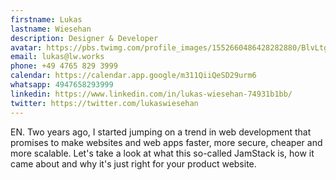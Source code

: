 ```yaml
---
firstname: Lukas
lastname: Wiesehan
description: Designer & Developer
avatar: https://pbs.twimg.com/profile_images/1552660486428282880/BlvLtgJe_400x400.jpg
email: lukas@lw.works
phone: +49 4765 829 3999
calendar: https://calendar.app.google/m311QiiQeSD29urm6
whatsapp: 4947658293999
linkedin: https://www.linkedin.com/in/lukas-wiesehan-74931b1bb/
twitter: https://twitter.com/lukaswiesehan
---
```


EN. Two years ago, I started jumping on a trend in web development that promises to make websites and web apps faster, more secure, cheaper and more scalable. Let's take a look at what this so-called JamStack is, how it came about and why it's just right for your product website.
